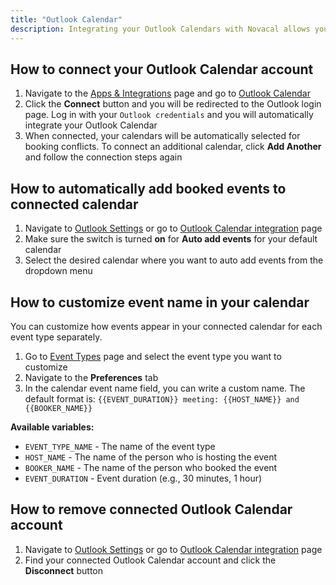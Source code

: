 ```yaml
---
title: "Outlook Calendar"
description: Integrating your Outlook Calendars with Novacal allows you to sync your existing calendar events and avoid double bookings. Follow the steps below to connect or disconnect your Outlook Calendar accounts.
---
```


## How to connect your Outlook Calendar account

1. Navigate to the [Apps & Integrations](https://app.novacal.io/integrations) page and go to [Outlook Calendar](https://app.novacal.io/integrations/outlook-calendar)
2. Click the **Connect** button and you will be redirected to the Outlook login page. Log in with your `Outlook credentials` and you will automatically integrate your Outlook Calendar
3. When connected, your calendars will be automatically selected for booking conflicts. To connect an additional calendar, click **Add Another** and follow the connection steps again

## How to automatically add booked events to connected calendar

1. Navigate to [Outlook Settings](https://app.novacal.io/settings/calendar) or go to [Outlook Calendar integration](https://app.novacal.io/integrations/outlook-calendar) page
2. Make sure the switch is turned **on** for **Auto add events** for your default calendar
3. Select the desired calendar where you want to auto add events from the dropdown menu

## How to customize event name in your calendar

You can customize how events appear in your connected calendar for each event type separately.

1. Go to [Event Types](https://app.novacal.io) page and select the event type you want to customize
2. Navigate to the **Preferences** tab
3. In the calendar event name field, you can write a custom name. The default format is: `{{EVENT_DURATION}} meeting: {{HOST_NAME}} and {{BOOKER_NAME}}`

**Available variables:**

- `EVENT_TYPE_NAME` - The name of the event type
- `HOST_NAME` - The name of the person who is hosting the event
- `BOOKER_NAME` - The name of the person who booked the event
- `EVENT_DURATION` - Event duration (e.g., 30 minutes, 1 hour)

## How to remove connected Outlook Calendar account

1. Navigate to [Outlook Settings](https://app.novacal.io/settings/calendar) or go to [Outlook Calendar integration](https://app.novacal.io/integrations/outlook-calendar) page
2. Find your connected Outlook Calendar account and click the **Disconnect** button
